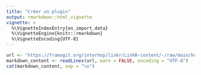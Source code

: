 ```yaml
---
title: "Créer un plugin"
output: rmarkdown::html_vignette
vignette: >
  %\VignetteIndexEntry{en_import_data}
  %\VignetteEngine{knitr::rmarkdown}
  %\VignetteEncoding{UTF-8}
---
```


<html>
<body>
```r
url <- "https://framagit.org/interhop/linkr/LinkR-content/-/raw/main/home/fr/tutorials/2024-02-04_tutorial_create_plugins.md"
markdown_content <- readLines(url, warn = FALSE, encoding = "UTF-8")
cat(markdown_content, sep = "\n")
```

</body>
</html>